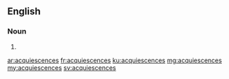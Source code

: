 ==English==

===Noun===
{{head|en|plural}}

# {{plural of|acquiescence|lang=en|nocat=1}}

[[ar:acquiescences]]
[[fr:acquiescences]]
[[ku:acquiescences]]
[[mg:acquiescences]]
[[my:acquiescences]]
[[sv:acquiescences]]